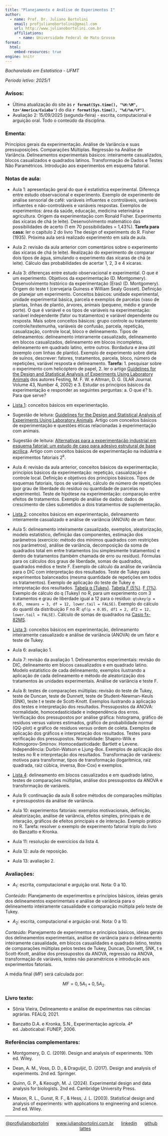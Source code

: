 ```yaml
---
title: "Planejamento e Análise de Experimentos I"
author:
  - name: Prof. Dr. Juliano Bortolini
    email: profjulianobortolini@gmail.com
    url: http://www.julianobortolini.com.br
    affiliations:
      - name: Universidade Federal de Mato Grosso
format:
  html:
    embed-resources: true
engine: knitr
---
```


*Bacharelado em Estatística - UFMT*

*Período letivo: 2025/1*

### Avisos:

-   Última atualização do site às **`r format(Sys.time(), "%H:%M", tz='America/Cuiaba')`** do dia **`r format(Sys.time(), "%d/%m/%Y")`**.
-   Avaliação 2: 15/09/2025 (segunda-feira) - escrita, computacional e arguição oral. Todo o conteúdo da disciplina.


### Ementa:

Princípios gerais da experimentação. Análise de Variância e suas pressuposições. Comparações Múltiplas. Regressão na Análise de Variância. Delineamentos experimentais básicos: inteiramente casualizados, blocos casualizados e quadrados latinos. Transformação de Dados e Testes Não Paramétricos. Introdução aos experimentos em esquema fatorial.



### Notas de aula:


-   Aula 1: apresentação geral do que é estatística experimental. Diferença entre estudo observacional e experimento. Exemplo de experimento de análise sensorial de café: variáveis influentes e controláveis, variáveis influentes e não-controláveis e variáveis respostas. Exemplos de experimentos: área da saúde, educação, medicina veterinária e agricultura. Origem da experimentação com Ronald Fisher. Experimento das xícaras de chá (e leite). Desenvolvimento matemático das possibilidades de acerto (1 em 70 possibilidades = 1,43%). **Tarefa para casa:** ler o capítulo 2 do livro The design of experiments do R. Fisher (1935). Próxima aula será realizado experimento em sala de aula.


-   Aula 2: revisão da aula anterior com comentários sobre o experimento das xícaras de chá (e leite). Realização do experimento de comparar dois tipos de água, simulando o experimento das xícaras de chá (e leite). Cálculo das probabilidades de acertar 1, 2, 3 e 4 xícaras.



-   Aula 3: diferenças entre estudo observacional e experimental. O que é um experimento. Objetivos da experimentação (D. Montgomery). Desenvolvimento histórico da experimentação (Eras) (D. Montgomery). Origem do teste t (cervejaria Guiness e William Sealy Gosset). Definição de planejar um experimento. Conceitos básicos: unidade experimental, unidade experimental básica, parcela e exemplos de parcelas (vaso de plantas, linhas de plantio, árvores, animais (pequeno, médio e grande porte). O que é variável e os tipos de variáveis na experimentação: variável independente (fator ou tratamentos) e variável dependente ou resposta. Mais sobre conceitos básicos: grupo controle ou tratamento controle/testemunha, variáveis de confusão, parcela, repetição, casualização, controle local, bloco e delineamento. Tipos de delineamentos: delineamento inteiramente casualizado, delineamento em blocos casualizados, delineamento em blocos incompletos, delineamento em quadrado latino, entre outros. Bordadura e área útil (exemplo com linhas de plantio). Exemplo de experimento sobre dieta de suínos, descrever: fatores, tratamentos, parcela, bloco, número de repetições, variável resposta e delineamento. **Tarefa:** 1. pesquisar sobre o experimento com helicóptero de papel, 2. ler o artigo [Guidelines for the Design and Statistical Analysis of Experiments Using Laboratory Animals](https://academic.oup.com/ilarjournal/article/43/4/244/981872) dos autores Festing, M. F. W. e  Altman, D. G. (ILAR Journal. Volume 43, Number 4, 2002) e 3. Estudar os princípios básicos da experimentação e responder as seguintes perguntas: a. O que é? b. Para que serve?


-   [Lista 1](lista1_20251.html): conceitos básicos em experimentação.


- Sugestão de leitura: [Guidelines for the Design and Statistical Analysis of Experiments Using Laboratory Animals](https://academic.oup.com/ilarjournal/article/43/4/244/981872). Artigo com conceitos básicos de experimentação e questões éticas relacionadas à experimentação com animais.


-  Sugestão de leitura: [Alternativas para a experimentação industrial em esquema fatorial: um estudo de caso para adesivo estrutural de base acrílica](https://revistas.utfpr.edu.br/revistagi/article/view/1472/1023). Artigo com conceitos básicos de experimentação na indústria e experimentos fatoriais $2^k$.


-   Aula 4: revisão da aula anterior, conceitos básicos da experimentação, princípios básicos da experimentação: repetição, casualização e controle local. Definição e objetivos dos princípios básicos. Tipos de esquemas fatoriais, tipos de variáveis, cálculo de número de repetições (por grau de liberdade do resíduo ou quantidade de parcelas no experimento). Teste de hipótese na experimentação: comparação entre efeitos de tratamentos. Exemplo de análise de dados: dados de crescimento de cães submetidos a dois tratamentos de suplementação.


-   [Lista 2](lista2_20251.html): conceitos básicos em experimentação, delineamento inteiramente casualizado e análise de variância (ANOVA) de um fator.

-   Aula 5: delineamento inteiramente casualizado, exemplos, aleatorização, modelo estatístico, definição das componentes, estimação dos parâmetros (exercício: método dos mínimos quadrados com restrições nos parâmetros), análise de variância, decomposição da soma de quadrados total em entre tratamentos (ou simplesmente tratamentos) e dentro de tratamentos (também chamada de erro ou resíduo). Fórmulas para os cálculos dos graus de liberdade, somas de quadrados, quadrados médios e teste F. Exemplo de cálculo da análise de variância para o DIC com interpretação dos resultados. Teste de Tukey para experimentos balanceados (mesma quantidade de repetições em todos os tratamentos). Exemplo de aplicação do teste de Tukey e interpretação dos resultados. [Tabela q (Tukey)](tab_q_tukey.pdf). [Tabela F (5%)](tab_F_5.pdf). [F (1%)](tab_F_1.pdf). Exemplo de cálculo do q (Tukey) no R, para um experimento com 3 tratamentos e grau de liberdade igual a 12 para o resíduo: `qtukey(p = 0.05, nmeans = 3, df = 12, lower.tail = FALSE)`. Exemplo do cálculo do quantil da distribuição F no R: `qf(p = 0.05, df1 = 2, df2 = 12, lower.tail = FALSE)`. Cálculo de somas de quadrados na [Casio fx-82MS](casio_fx82ms.html).


-   [Lista 3](lista3_20251.html): conceitos básicos em experimentação, delineamento inteiramente casualizado e análise de variância (ANOVA) de um fator e teste de Tukey.


- Aula 6: avaliação 1.

- Aula 7: revisão da avaliação 1. Delineamentos experimentais: revisão do DIC, delineamento em blocos casualizados e em quadrado latino. Modelo estatístico de cada delineamento, exemplos ilustrando a aplicação de cada delineamento e método de aleatorização dos tratamentos às unidades experimentais. Análise de variância e teste F.


- Aula 8: testes de comparações múltiplas: revisão do teste de Tukey, teste de Duncan, teste de Dunnett, teste de Student-Newman-Keuls (SNK), teste t e teste de Scott-Knott. Exemplos ilustrando a aplicação dos testes e interpretação dos resultados. Pressupostos da ANOVA: normalidade, homocedasticidade e independência dos erros. Verificação dos pressupostos por análise gráfica: histograma, gráfico de resíduos versus valores estimados, gráfico de probabilidade normal (QQ-plot) e gráfico de resíduos versus ordem de coleta. Exemplos de aplicação dos gráficos e interpretação dos resultados. Testes para verificação dos pressupostos. Normalidade: Shapiro-Wilk e Kolmogorov-Smirnov. Homocedasticidade: Bartlett e Levene. Independência: Durbin-Watson e Ljung-Box.
Exemplos de aplicação dos testes no R e interpretação dos resultados. Transformação de variáveis: motivos para transformar, tipos de transformação (logarítmica, raiz quadrada, raiz cúbica, inversa, Box-Cox) e exemplos.

-   [Lista 4](lista4_20251.html): delineamento em blocos casualizados e em quadrado latino, testes de comparações múltiplas, análise dos pressupostos da ANOVA e transformação de variáveis.

-   Aula 9: continuação da aula 8 sobre métodos de comparações múltiplas e pressupostos da análise de variância.

-   Aula 10: experimentos fatoriais: exemplos motivacionais, definição, aleatorização, análise de variância, efeitos simples, principais e de interação, gráficos de efeitos principais e de interação. Exemplo prático no R. Tarefa: resolver o exemplo de experimento fatorial triplo do livro do Banzatto e Kronka.


-   Aula 11: resolução de exercícios da lista 4.


-  Aula 12: aula de reposição.

-  Aula 13: avaliação 2.

### Avaliações:

-   $A_1$: escrita, computacional e arguição oral. Nota: 0 a 10.

*Conteúdo:* Planejamento de experimentos e princípios básicos, ideias gerais dos delineamentos experimentais e  análise de variância para o delineamento inteiramente casualidade e comparação múltipla pelo teste de Tukey.

-   $A_2$: escrita, computacional e arguição oral. Nota: 0 a 10.

*Conteúdo:* Planejamento de experimentos e princípios básicos, ideias gerais dos delineamentos experimentais, análise de variância para o delineamento inteiramente casualidade, em blocos casualidades e quadrado latino, testes de comparações múltiplas pelos testes de Tukey, Duncan, Dunnett, SNK, t e Scott-Knott, análise dos pressupostos da ANOVA, regressão na ANOVA, transformação de variáveis, testes não paramétricos e introdução aos experimentos fatoriais.

A média final ($MF$) será calculada por:

$$MF = 0,5 A_1 + 0,5 A_2.$$


### Livro texto:

- Sônia Vieira, Delineamento e análise de experimentos nas ciências agrárias. FEALQ, 2021.

- Banzatto D.A. e Kronka, S.N., Experimentação agrícola. 4ª ed. Jaboticabal: FUNEP, 2006.


### Referências complementares:

- Montgomery, D. C. (2019). Design and analysis of experiments. 10th ed. Wiley.

- Dean, A. M., Voss, D. D., & Draguljić, D. (2017). Design and analysis of experiments. 2nd ed. Springer.

- Quinn, G. P., & Keough, M. J. (2024). Experimental design and data analysis for biologists. 2nd ed. Cambridge University Press.

- Mason, R. L., Gunst, R. F., & Hess, J. L. (2003). Statistical design and analysis of experiments: with applications to engineering and science. 2nd ed. Wiley.




------------------------------------------------------------------------

::: {style="text-align: center;"}
[\@profjulianobortolini](https://instagram.com/profjulianobortolini)      [www.julianobortolini.com.br](http://www.julianobortolini.com.br)      [linkedin](https://linkedin.com/in/julianobortolini)      [github](https://github.com/julianobortolini)       [lattes](http://lattes.cnpq.br/6210909768845403)
:::
